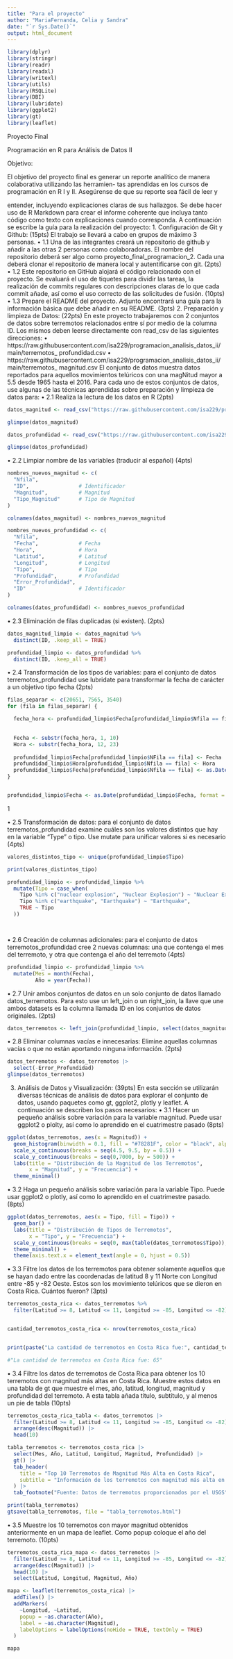 ```yaml
---
title: "Para el proyecto"
author: "MariaFernanda, Celia y Sandra"
date: "`r Sys.Date()`"
output: html_document
---
```


```r
library(dplyr)
library(stringr)
library(readr)
library(readxl) 
library(writexl) 
library(utils)
library(RSQLite) 
library(DBI)
library(lubridate)
library(ggplot2)
library(gt)
library(leaflet)

```

Proyecto Final

Programación en R para Análisis de Datos II

Objetivo:

El objetivo del proyecto final es generar un reporte analítico de manera colaborativa utilizando las herramien-
tas aprendidas en los cursos de programación en R I y II. Asegúrense de que su reporte sea fácil de leer y

entender, incluyendo explicaciones claras de sus hallazgos. Se debe hacer uso de R Markdown para crear el
informe coherente que incluya tanto código como texto con explicaciones cuando corresponda.
A continuación se escribe la guía para la realización del proyecto:
1. Configuración de Git y Github: (15pts)
El trabajo se llevará a cabo en grupos de máximo 3 personas.
• 1.1 Una de las integrantes creará un repositorio de github y añadir a las otras 2 personas como
colaboradoras. El nombre del repositorio deberá ser algo como proyecto_final_programacion_2. Cada
una deberá clonar el repositorio de manera local y autentificarse con git. (2pts)
• 1.2 Este repositorio en GitHub alojará el código relacionado con el proyecto. Se evaluará el uso de
tiquetes para dividir las tareas, la realización de commits regulares con descripciones claras de lo que
cada commit añade, así como el uso correcto de las solicitudes de fusión. (10pts)
• 1.3 Prepare el README del proyecto. Adjunto encontrará una guía para la información básica que
debe añadir en su README. (3pts)
2. Preparación y limpieza de Datos: (22pts)
En este proyecto trabajaremos con 2 conjuntos de datos sobre terremotos relacionados entre sí por medio de
la columna ID. Los mismos deben leerse directamente con read_csv de las siguientes direcciones:
• https://raw.githubusercontent.com/isa229/programacion_analisis_datos_ii/main/terremotos_
profundidad.csv
• https://raw.githubusercontent.com/isa229/programacion_analisis_datos_ii/main/terremotos_
magnitud.csv
El conjunto de datos muestra datos reportados para aquellos movimientos telúricos con una magNitud mayor
a 5.5 desde 1965 hasta el 2016.
Para cada uno de estos conjuntos de datos, use algunas de las técnicas aprendidas sobre preparación y
limpieza de datos para:
• 2.1 Realiza la lectura de los datos en R (2pts)

```r
datos_magnitud <- read_csv("https://raw.githubusercontent.com/isa229/programacion_analisis_datos_ii/main/terremotos_magnitud.csv")

glimpse(datos_magnitud)

datos_profundidad <- read_csv("https://raw.githubusercontent.com/isa229/programacion_analisis_datos_ii/main/terremotos_profundidad.csv")

glimpse(datos_profundidad)

```

• 2.2 Limpiar nombre de las variables (traducir al español) (4pts)
```r
nombres_nuevos_magnitud <- c(
  "Nfila",
  "ID",                # Identificador
  "Magnitud",          # Magnitud
  "Tipo_Magnitud"      # Tipo de Magnitud
)

colnames(datos_magnitud) <- nombres_nuevos_magnitud

nombres_nuevos_profundidad <- c(
  "Nfila",
  "Fecha",             # Fecha
  "Hora",              # Hora
  "Latitud",           # Latitud
  "Longitud",          # Longitud
  "Tipo",              # Tipo
  "Profundidad",       # Profundidad
  "Error_Profundidad",
  "ID"                 # Identificador
)

colnames(datos_profundidad) <- nombres_nuevos_profundidad

```

• 2.3 Eliminación de filas duplicadas (si existen). (2pts)
```r
datos_magnitud_limpio <- datos_magnitud %>%
  distinct(ID, .keep_all = TRUE)

profundidad_limpio <- datos_profundidad %>%
  distinct(ID, .keep_all = TRUE)
```

• 2.4 Transformación de los tipos de variables: para el conjunto de datos terremotos_profundidad use
lubridate para transformar la fecha de carácter a un objetivo tipo fecha (2pts)
```r
filas_separar <- c(20651, 7565, 3540)
for (fila in filas_separar) {

  fecha_hora <- profundidad_limpio$Fecha[profundidad_limpio$Nfila == fila]
  

  Fecha <- substr(fecha_hora, 1, 10)
  Hora <- substr(fecha_hora, 12, 23)
  
  profundidad_limpio$Fecha[profundidad_limpio$NFila == fila] <- Fecha
  profundidad_limpio$Hora[profundidad_limpio$Nfila == fila] <- Hora
  profundidad_limpio$Fecha[profundidad_limpio$Nfila == fila] <- as.Date(Fecha,format = "%m/%d/%Y")
}


profundidad_limpio$Fecha <- as.Date(profundidad_limpio$Fecha, format = "%m/%d/%Y")
```
1

• 2.5 Transformación de datos: para el conjunto de datos terremotos_profundidad examine cuáles son los
valores distintos que hay en la variable “Type” o tipo. Use mutate para unificar valores si es necesario
(4pts)
```r
valores_distintos_tipo <- unique(profundidad_limpio$Tipo)

print(valores_distintos_tipo)

profundidad_limpio <- profundidad_limpio %>%
  mutate(Tipo = case_when(
    Tipo %in% c("nuclear explosion", "Nuclear Explosion") ~ "Nuclear Explosion",
    Tipo %in% c("earthquake", "Earthquake") ~ "Earthquake",
    TRUE ~ Tipo
  ))




```


• 2.6 Creación de columnas adicionales: para el conjunto de datos terremotos_profundidad cree 2 nuevas
columnas: una que contenga el mes del terremoto, y otra que contenga el año del terremoto (4pts)

```r
profundidad_limpio <- profundidad_limpio %>%
  mutate(Mes = month(Fecha),
         Año = year(Fecha))

```

• 2.7 Unir ambos conjuntos de datos en un solo conjunto de datos llamado datos_terremotos. Para esto
use un left_join o un right_join, la llave que une ambos datasets es la columna llamada ID en los
conjuntos de datos originales. (2pts)

```r
datos_terremotos <- left_join(profundidad_limpio, select(datos_magnitud_limpio, -Nfila), by = "ID")

```

• 2.8 Eliminar columnas vacías e innecesarias: Elimine aquellas columnas vacías o que no están aportando
ninguna información. (2pts)


```r
datos_terremotos <- datos_terremotos |> 
  select(-Error_Profundidad)
glimpse(datos_terremotos)

```


3. Análisis de Datos y Visualización: (39pts)
En esta sección se utilizarán diversas técnicas de análisis de datos para explorar el conjunto de datos, usando
paquetes como gt, ggplot2, plotly y leaflet. A continuación se describen los pasos necesarios:
• 3.1 Hacer un pequeño análisis sobre variación para la variable magnitud. Puede usar ggplot2 o plolty,
así como lo aprendido en el cuatrimestre pasado (8pts)

```r
ggplot(datos_terremotos, aes(x = Magnitud)) +
  geom_histogram(binwidth = 0.1, fill = "#78281F", color = "black", alpha = 0.7) +
  scale_x_continuous(breaks = seq(4.5, 9.5, by = 0.5)) + 
  scale_y_continuous(breaks = seq(0,7000, by = 500)) +
  labs(title = "Distribución de la Magnitud de los Terremotos",
       x = "Magnitud", y = "Frecuencia") +
  theme_minimal()

```

• 3.2 Haga un pequeño análisis sobre variación para la variable Tipo. Puede usar ggplot2 o plotly, así
como lo aprendido en el cuatrimestre pasado. (8pts)
```r
ggplot(datos_terremotos, aes(x = Tipo, fill = Tipo)) +
  geom_bar() +
  labs(title = "Distribución de Tipos de Terremotos",
       x = "Tipo", y = "Frecuencia") +
  scale_y_continuous(breaks = seq(0, max(table(datos_terremotos$Tipo)), by = 1500)) +  
  theme_minimal() +
  theme(axis.text.x = element_text(angle = 0, hjust = 0.5))
```


• 3.3 Filtre los datos de los terremotos para obtener solamente aquellos que se hayan dado entre las
coordenadas de latitud 8 y 11 Norte con Longitud entre -85 y -82 Oeste. Estos son los movimiento
telúricos que se dieron en Costa Rica. Cuántos fueron? (3pts)

```r

terremotos_costa_rica <- datos_terremotos %>%
  filter(Latitud >= 8, Latitud <= 11, Longitud >= -85, Longitud <= -82)


cantidad_terremotos_costa_rica <- nrow(terremotos_costa_rica)


print(paste("La cantidad de terremotos en Costa Rica fue:", cantidad_terremotos_costa_rica))

#"La cantidad de terremotos en Costa Rica fue: 65"
```

• 3.4 Filtre los datos de terremotos de Costa Rica para obtener los 10 terremotos con magnitud más
altas en Costa Rica. Muestre estos datos en una tabla de gt que muestre el mes, año, latitud, longitud,
magnitud y profundidad del terremoto. A esta tabla añada título, subtítulo, y al menos un pie de
tabla (10pts)

```r

terremotos_costa_rica_tabla <- datos_terremotos |> 
  filter(Latitud >= 8, Latitud <= 11, Longitud >= -85, Longitud <= -82) |> 
  arrange(desc(Magnitud)) |> 
  head(10)

tabla_terremotos <- terremotos_costa_rica |> 
  select(Mes, Año, Latitud, Longitud, Magnitud, Profundidad) |> 
  gt() |> 
  tab_header(
    title = "Top 10 Terremotos de Magnitud Más Alta en Costa Rica",
    subtitle = "Información de los terremotos con magnitud más alta en Costa Rica"
  ) |> 
  tab_footnote("Fuente: Datos de terremotos proporcionados por el USGS")

print(tabla_terremotos)
gtsave(tabla_terremotos, file = "tabla_terremotos.html")


```

• 3.5 Muestre los 10 terremotos con mayor magnitud obtenidos anteriormente en un mapa de leaflet.
Como popup coloque el año del terremoto. (10pts)

```r
terremotos_costa_rica_mapa <- datos_terremotos |> 
  filter(Latitud >= 8, Latitud <= 11, Longitud >= -85, Longitud <= -82) |> 
  arrange(desc(Magnitud)) |> 
  head(10) |> 
  select(Latitud, Longitud, Magnitud, Año)

mapa <- leaflet(terremotos_costa_rica) |> 
  addTiles() |> 
  addMarkers(
    ~Longitud, ~Latitud,
    popup = ~as.character(Año),
    label = ~as.character(Magnitud),
    labelOptions = labelOptions(noHide = TRUE, textOnly = TRUE)
  )

mapa
```


